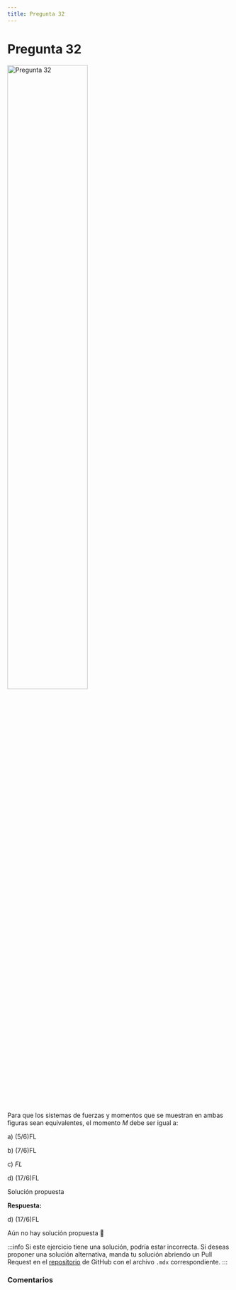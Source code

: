 ```yaml
---
title: Pregunta 32
---
```



# Pregunta 32

<Image
  src="science/dynamics/exercises/2018-1/p32/image.png"
  alt="Pregunta 32"
  width="60%"
/>

Para que los sistemas de fuerzas y momentos que se muestran en ambas figuras sean equivalentes, el momento $M$ debe ser igual a:

a) $(5 / 6) \mathrm{FL}$

b) $(7 / 6) \mathrm{FL}$

c) $FL$

d) $(17 / 6) \mathrm{FL}$

<MDXDetails>
<summary>Solución propuesta</summary>

<div className="exercise">

**Respuesta:**

d) $(17 / 6) \mathrm{FL}$

Aún no hay solución propuesta 🥲
</div>

:::info
Si este ejercicio tiene una solución, podría estar incorrecta. Si deseas proponer una solución alternativa, manda tu solución abriendo
un Pull Request en el [repositorio](https://github.com/crow-rojas/apuntes-fundamentals/pulls) de GitHub con el archivo
`.mdx` correspondiente.
:::

</MDXDetails>

### Comentarios

<Disqus
  url="https://crow-rojas.github.io/apuntes-fundamentals/docs/science/dynamics/exercises/2018-1/p32"
  identifier="docs/science/dynamics/exercises/2018-1/p32"
  title="2018-1 Dinámica - Pregunta 32"
/>
